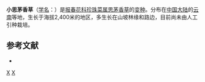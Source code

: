 {{Infraspeciesbox
| image = 
| image_caption = 
| status = 
| status_system = 
| genus = Lysimachia
| species = englerii
| varietas = glabra
| authority = (Bonati) Chen et [[胡启明|C. M. Hu]]
| synonyms = 
}}
'''小思茅香草'''（[[学名|学名]]：{{lang|la|''Lysimachia englerii'' var. ''glabra''}}）是[[报春花科|报春花科]][[珍珠菜属|珍珠菜属]][[思茅香草|思茅香草]]的[[变种|变种]]。分布在[[中国大陆|中国大陆]]的[[云南|云南]]等地，生长于海拔2,400米的地区，多生长在山坡林缘和路边，目前尚未由人工引种栽培。

== 参考文献 ==
<div class="references-small">
* {{cite web| url =http://www.bioinfo.cn/db05/KmzwSpecies.php?action=view&id=30168| title =小思茅香草（变种）| work =《中国高等植物数据库全库》| publisher =中国科学院微生物研究所| author =昆明植物研究所| accessdate =2009-02-26| deadurl =yes| archiveurl =https://web.archive.org/web/20160305022140/http://www.bioinfo.cn/db05/KmzwSpecies.php?action=view&id=30168| archivedate =2016-03-05}}
</div>
{{Taxonbar|from=Q10958970}}

[[Category:珍珠菜属|X]]
[[Category:云南植物|X]]


{{植物小作品}}